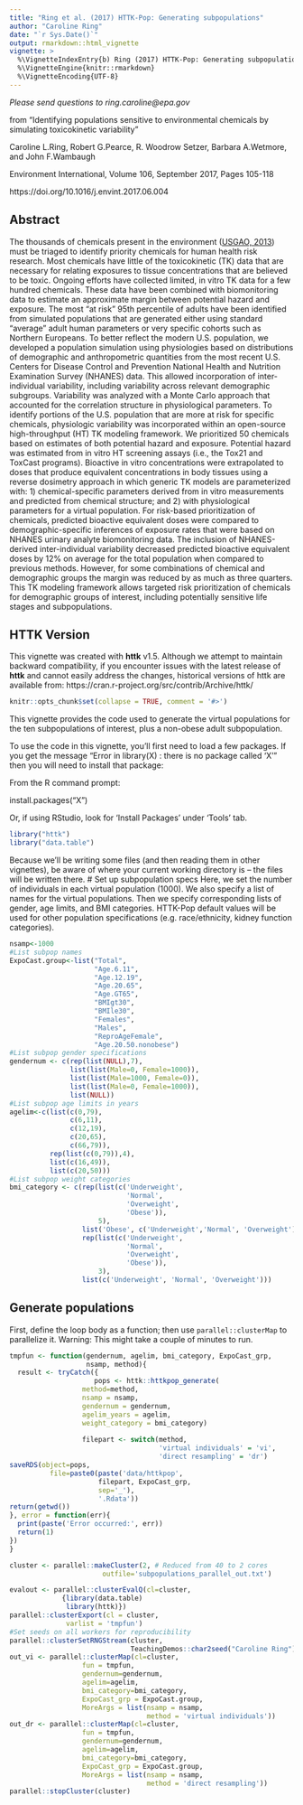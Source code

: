 ```yaml
---
title: "Ring et al. (2017) HTTK-Pop: Generating subpopulations"
author: "Caroline Ring"
date: "`r Sys.Date()`"
output: rmarkdown::html_vignette
vignette: >
  %\VignetteIndexEntry{b) Ring (2017) HTTK-Pop: Generating subpopulations}
  %\VignetteEngine{knitr::rmarkdown}
  %\VignetteEncoding{UTF-8}
---
```

*Please send questions to ring.caroline@epa.gov*

from "Identifying populations sensitive to environmental chemicals by simulating toxicokinetic variability"

Caroline L.Ring, Robert G.Pearce, R. Woodrow Setzer, Barbara A.Wetmore, and 
John F.Wambaugh

Environment International, Volume 106, September 2017, Pages 105-118

https://doi.org/10.1016/j.envint.2017.06.004

## Abstract
The thousands of chemicals present in the environment ([USGAO, 2013](https://www.gao.gov/products/gao-13-249)) must be triaged to identify priority chemicals for human health risk research. Most chemicals have little of the toxicokinetic (TK) data that are necessary for relating exposures to tissue concentrations that are believed to be toxic. Ongoing efforts have collected limited, in vitro TK data for a few hundred chemicals. These data have been combined with biomonitoring data to estimate an approximate margin between potential hazard and exposure. The most “at risk” 95th percentile of adults have been identified from simulated populations that are generated either using standard “average” adult human parameters or very specific cohorts such as Northern Europeans. To better reflect the modern U.S. population, we developed a population simulation using physiologies based on distributions of demographic and anthropometric quantities from the most recent U.S. Centers for Disease Control and Prevention National Health and Nutrition Examination Survey (NHANES) data. This allowed incorporation of inter-individual variability, including variability across relevant demographic subgroups. Variability was analyzed with a Monte Carlo approach that accounted for the correlation structure in physiological parameters. To identify portions of the U.S. population that are more at risk for specific chemicals, physiologic variability was incorporated within an open-source high-throughput (HT) TK modeling framework. We prioritized 50 chemicals based on estimates of both potential hazard and exposure. Potential hazard was estimated from in vitro HT screening assays (i.e., the Tox21 and ToxCast programs). Bioactive in vitro concentrations were extrapolated to doses that produce equivalent concentrations in body tissues using a reverse dosimetry approach in which generic TK models are parameterized with: 1) chemical-specific parameters derived from in vitro measurements and predicted from chemical structure; and 2) with physiological parameters for a virtual population. For risk-based prioritization of chemicals, predicted bioactive equivalent doses were compared to demographic-specific inferences of exposure rates that were based on NHANES urinary analyte biomonitoring data. The inclusion of NHANES-derived inter-individual variability decreased predicted bioactive equivalent doses by 12% on average for the total population when compared to previous methods. However, for some combinations of chemical and demographic groups the margin was reduced by as much as three quarters. This TK modeling framework allows targeted risk prioritization of chemicals for demographic groups of interest, including potentially sensitive life stages and subpopulations.

## HTTK Version

This vignette was created with **httk** v1.5. Although we attempt to maintain 
backward compatibility, if you encounter issues with the latest release of 
**httk**
and cannot easily address the changes, historical versions of httk are 
available from: https://cran.r-project.org/src/contrib/Archive/httk/

```r
knitr::opts_chunk$set(collapse = TRUE, comment = '#>')
```
This vignette provides the code used to generate the virtual populations for the ten subpopulations of interest, plus a non-obese adult subpopulation.

To use the code in this vignette, you'll first need to load a few packages.
If you get the message "Error in library(X) : there is no package called 'X'"
then you will need to install that package: 

From the R command prompt:

install.packages("X")

Or, if using RStudio, look for 'Install Packages' under 'Tools' tab.
```r
library("httk")
library("data.table")
```

Because we'll be writing some files (and then reading them in other vignettes),
be aware of where your current working directory is -- the files will be written there.
# Set up subpopulation specs
Here, we set the number of individuals in each virtual population (1000). We also specify a list of names for the virtual populations. Then we specify corresponding lists of gender, age limits, and BMI categories. HTTK-Pop default values will be used for other population specifications (e.g. race/ethnicity, kidney function categories).
```r
nsamp<-1000
#List subpop names
ExpoCast.group<-list("Total",
                     "Age.6.11",
                     "Age.12.19",
                     "Age.20.65",
                     "Age.GT65",
                     "BMIgt30",
                     "BMIle30",
                     "Females",
                     "Males",
                     "ReproAgeFemale",
                     "Age.20.50.nonobese")
#List subpop gender specifications
gendernum <- c(rep(list(NULL),7), 
               list(list(Male=0, Female=1000)), 
               list(list(Male=1000, Female=0)), 
               list(list(Male=0, Female=1000)), 
               list(NULL))
#List subpop age limits in years
agelim<-c(list(c(0,79),
               c(6,11),
               c(12,19),
               c(20,65),
               c(66,79)),
          rep(list(c(0,79)),4),
          list(c(16,49)),
          list(c(20,50)))
#List subpop weight categories
bmi_category <- c(rep(list(c('Underweight', 
                             'Normal',
                             'Overweight',
                             'Obese')),
                      5),
                  list('Obese', c('Underweight','Normal', 'Overweight')),
                  rep(list(c('Underweight', 
                             'Normal',
                             'Overweight',
                             'Obese')),
                      3),
                  list(c('Underweight', 'Normal', 'Overweight')))
```

## Generate populations
First, define the loop body as a function; then use `parallel::clusterMap` to parallelize it. Warning: This might take a couple of minutes to run.
```r
tmpfun <- function(gendernum, agelim, bmi_category, ExpoCast_grp,
                   nsamp, method){
  result <- tryCatch({
                     pops <- httk::httkpop_generate(
                  method=method,
                  nsamp = nsamp,
                  gendernum = gendernum,
                  agelim_years = agelim,
                  weight_category = bmi_category)
                  
                  filepart <- switch(method,
                                     'virtual individuals' = 'vi',
                                     'direct resampling' = 'dr')
saveRDS(object=pops,
          file=paste0(paste('data/httkpop',
                      filepart, ExpoCast_grp, 
                      sep='_'),
                      '.Rdata'))
return(getwd())
}, error = function(err){
  print(paste('Error occurred:', err))
  return(1)
})
}

cluster <- parallel::makeCluster(2, # Reduced from 40 to 2 cores 
                       outfile='subpopulations_parallel_out.txt')

evalout <- parallel::clusterEvalQ(cl=cluster,
             {library(data.table)
              library(httk)})
parallel::clusterExport(cl = cluster,
              varlist = 'tmpfun')
#Set seeds on all workers for reproducibility
parallel::clusterSetRNGStream(cluster, 
                              TeachingDemos::char2seed("Caroline Ring"))
out_vi <- parallel::clusterMap(cl=cluster,
                  fun = tmpfun,
                  gendernum=gendernum,
                  agelim=agelim,
                  bmi_category=bmi_category,
                  ExpoCast_grp = ExpoCast.group,
                  MoreArgs = list(nsamp = nsamp,
                                  method = 'virtual individuals'))
out_dr <- parallel::clusterMap(cl=cluster,
                  fun = tmpfun,
                  gendernum=gendernum,
                  agelim=agelim,
                  bmi_category=bmi_category,
                  ExpoCast_grp = ExpoCast.group,
                  MoreArgs = list(nsamp = nsamp,
                                  method = 'direct resampling'))
parallel::stopCluster(cluster)
```